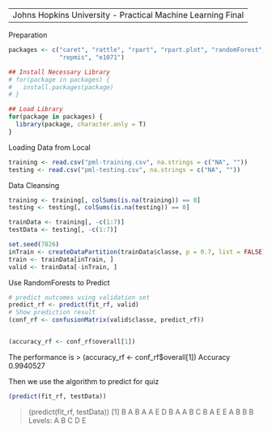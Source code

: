 --------------------------------------------------------------------------------
  Johns Hopkins University - Practical Machine Learning Final
--------------------------------------------------------------------------------

Preparation
```r
packages <- c("caret", "rattle", "rpart", "rpart.plot", "randomForest", 
              "repmis", "e1071")

## Install Necessary Library
# for(package in packages) {
#   install.packages(package)
# }

## Load Library
for(package in packages) {
  library(package, character.only = T)
}
```


Loading Data from Local
```r
training <- read.csv("pml-training.csv", na.strings = c("NA", ""))
testing <- read.csv("pml-testing.csv", na.strings = c("NA", ""))
```

Data Cleansing
```r
training <- training[, colSums(is.na(training)) == 0]
testing <- testing[, colSums(is.na(testing)) == 0]

trainData <- training[, -c(1:7)]
testData <- testing[, -c(1:7)]
```

```r
set.seed(7826) 
inTrain <- createDataPartition(trainData$classe, p = 0.7, list = FALSE)
train <- trainData[inTrain, ]
valid <- trainData[-inTrain, ]
```


Use RandomForests to Predict
```r
# predict outcomes using validation set
predict_rf <- predict(fit_rf, valid)
# Show prediction result
(conf_rf <- confusionMatrix(valid$classe, predict_rf))


(accuracy_rf <- conf_rf$overall[1])
```
The performance is
> (accuracy_rf <- conf_rf$overall[1])
 Accuracy 
0.9940527 

Then we use the algorithm to predict for quiz
```r
(predict(fit_rf, testData))
```
> (predict(fit_rf, testData))
 [1] B A B A A E D B A A B C B A E E A B B B
Levels: A B C D E

